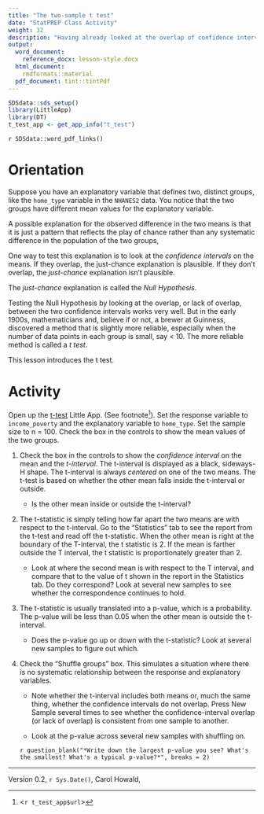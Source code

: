 ```yaml
---
title: "The two-sample t test"
date: "StatPREP Class Activity"
weight: 32
description: "Having already looked at the overlap of confidence intervals on  the means of two groups, formalizing the process as a t-test."
output:
  word_document:
    reference_docx: lesson-style.docx
  html_document:
    rmdformats::material
  pdf_document: tint::tintPdf
---
```



```r
SDSdata::sds_setup()
library(LittleApp)
library(DT)
t_test_app <- get_app_info("t_test")
```

`r SDSdata::word_pdf_links()`

# Orientation

Suppose you have an explanatory variable that defines two, distinct groups, like the `home_type` variable in the `NHANES2` data. You  notice that the two groups have different mean values for the explanatory variable. 

A possible explanation for the observed difference in the two means is that it is just a pattern that reflects the play of chance rather than any systematic difference in the population of the two groups,

One way to test this explanation is to look at the *confidence intervals* on the means. If they overlap, the just-chance explanation is plausible. If they don't overlap, the *just-chance* explanation isn't plausible. 

The *just-chance* explanation is called the *Null Hypothesis*. 

Testing the Null Hypothesis by looking at the overlap, or lack of  overlap, between the two confidence intervals works very well. But in the early 1900s,  mathematicians and, believe if or not, a brewer at Guinness, discovered a method that is slightly more reliable, especially when the number of data points in each group is small, say < 10. The more reliable method is called a *t test*. 

This lesson introduces the t test.

# Activity

Open up the [t-test](`r t_test_app$url`) Little App. (See footnote^[<`r t_test_app$url`>]). Set the response variable to `income_poverty` and the explanatory variable to `home_type`. Set the sample size to n = 100. Check the box in the controls to show the mean values of the two groups.

1. Check the box in the controls to show the *confidence interval* on the mean and the *t-interval*.  The t-interval is  displayed as a black, sideways-H shape. The t-interval is always *centered* on one of the two means. The t-test is based on whether the other mean falls inside the t-interval or outside.

    * Is the other mean inside or outside the t-interval?
 
2. The t-statistic is simply telling how far apart the two means are  with respect to the t-interval. Go to the "Statistics" tab to see the report from the t-test and read off the t-statistic. When the other mean is right at the boundary of the T-interval, the t statistic is 2. If the mean is farther outside the T interval, the t statistic is proportionately greater than 2. 

    * Look at where the second mean is with respect to the T interval, and compare that to the value of t shown in the report in the Statistics tab. Do they  correspond? Look  at several new samples to  see  whether the correspondence continues to hold.
    
3. The t-statistic is usually translated into a p-value, which is a  probability. The p-value will be less than 0.05 when the other mean is outside the t-interval.

    * Does the p-value  go up or down  with the t-statistic? Look at several new samples to figure out which.

4. Check the "Shuffle groups" box. This simulates a situation where there is no systematic relationship between the response and explanatory variables. 

     * Note whether the t-interval includes both means or, much the same thing, whether the confidence intervals do not overlap. Press New Sample several times to see whether the confidence-interval overlap (or lack of overlap) is consistent from one sample to another.
     
     * Look  at the p-value across several new samples with shuffling on. 
     
     `r question_blank("*Write down the largest p-value you see? What's the smallest? What's a typical p-value?*", breaks = 2)`


----------------------

Version 0.2, `r Sys.Date()`, Carol Howald, 